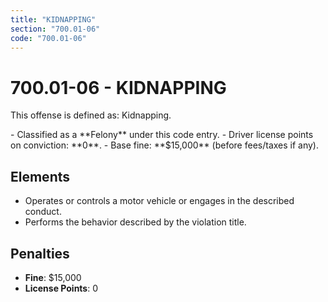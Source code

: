 ```yaml
---
title: "KIDNAPPING"
section: "700.01-06"
code: "700.01-06"
---
```





# 700.01-06 - KIDNAPPING

This offense is defined as: Kidnapping.

<Aside type="danger" title="Charge Type: Felony">
- Classified as a **Felony** under this code entry.
- Driver license points on conviction: **0**.
- Base fine: **$15,000** (before fees/taxes if any).
</Aside>

## Elements
- Operates or controls a motor vehicle or engages in the described conduct.
- Performs the behavior described by the violation title.

## Penalties
- **Fine**: $15,000
- **License Points**: 0
